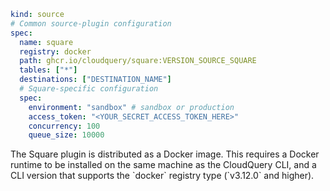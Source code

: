 
```yaml copy
kind: source
# Common source-plugin configuration
spec:
  name: square
  registry: docker
  path: ghcr.io/cloudquery/square:VERSION_SOURCE_SQUARE
  tables: ["*"]
  destinations: ["DESTINATION_NAME"]
  # Square-specific configuration
  spec:
    environment: "sandbox" # sandbox or production
    access_token: "<YOUR_SECRET_ACCESS_TOKEN_HERE>"
    concurrency: 100
    queue_size: 10000
```

<Callout type="info">
  The Square plugin is distributed as a Docker image. This requires a Docker runtime to be installed on the same machine as the CloudQuery CLI, and a CLI version that supports the `docker` registry type (`v3.12.0` and higher).
</Callout>
